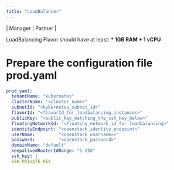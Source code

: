 ```yaml
---
title: "LoadBalancer"
---
```


\| <Icon icon="user-tie" iconType="solid" /> Manager | <Icon icon="handshake" iconType="solid" /> Partner |

<Warning>LoadBalancing Flavor should have at least: **\* 1GB RAM \* 1 vCPU**</Warning>

# Prepare the configuration file prod.yaml

```yaml YAML
prod.yaml:
  tenantName: "kubernetes"
  clusterName: "<cluster_name>"
  subnetId: "<kubernetes_subnet_id>"
  flavorId: "<flavorId_for_loadbalancing_instances>"
  publicKey: "<public_key_matching_the_ssh_key_below>"
  floatingNetworkId: "<floating_network_id_for_loadbalancing>"
  identityEndpoint: "<openstack_identity_endpoint>"
  userName:         "<openstack_username>>"
  password:         "<openstack_password>"
  domainName: "default"
  keepalivedRouterIdRange: "1-255"
  ssh_key: |
  SSH_PRIVATE_KEY
```